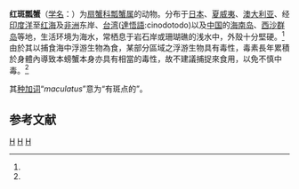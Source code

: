 {{Speciesbox
| taxon = Carpilius maculatus
| image = Carpilius maculatus 2.jpg
| binomial_authority = ([[卡尔·林奈|Linnaeus]], 1758)<ref name='id11707'>{{cite web| url =http://www.bioinfo.cn/db05/BjdwSpecies.php?action=view&id=11707| title =红斑瓢蟹| work =《中国动物物种编目数据库》| publisher =中国科学院微生物研究所| author =中国科学院动物研究所| accessdate =2009-04-28| deadurl =yes| archiveurl =https://web.archive.org/web/20160305071708/http://www.bioinfo.cn/db05/BjdwSpecies.php?action=view&id=11707| archivedate =2016-03-05}}</ref>

<ref name='6.html'>[https://kmweb.coa.gov.tw/subject/subject.php?id=38565 紅斑瓢蟹有毒資料來源]</ref>}}

'''红斑瓢蟹'''（[[学名|学名]]：{{lang|la|''Carpilius maculatus''}}）为[[扇蟹科|扇蟹科]][[瓢蟹属|瓢蟹属]]的动物。分布于[[日本|日本]]、[[夏威夷|夏威夷]]、[[澳大利亚|澳大利亚]]、经[[印度洋|印度洋]]至[[红海|红海]]及[[非洲|非洲]]东岸、[[台湾|台湾]]([[達悟語|達悟語]]:cinodotodo)以及[[中国|中国]]的[[海南岛|海南岛]]、[[西沙群岛|西沙群岛]]等地，生活环境为海水，常栖息于岩石岸或珊瑚礁的浅水中，外殼十分堅硬。<ref name='id11707'/>由於其以捕食海中浮游生物為食，某部分區域之浮游生物具有毒性，毒素長年累積於身體內導致本螃蟹本身亦具有相當的毒性，故不建議捕捉來食用，以免不慎中毒。<ref name='6.html'/>

其[[种加词|种加词]]“''maculatus''”意为“有斑点的”。

== 参考文献 ==
{{reflist}}

{{螃蟹小作品}}

{{Taxonbar}}
[[Category:瓢蟹属|H]]
[[Category:卡尔·林奈命名的生物分类|H]]
[[Category:1758年描述的动物|H]]